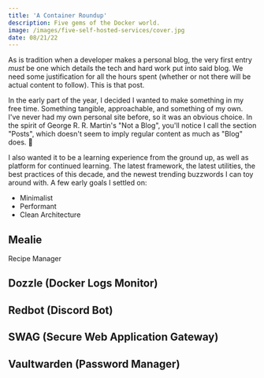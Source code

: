 ```yaml
---
title: 'A Container Roundup'
description: Five gems of the Docker world.
image: /images/five-self-hosted-services/cover.jpg
date: 08/21/22
---
```


As is tradition when a developer makes a personal blog, the very first entry _must_ be one which details the tech and hard work put into said blog. We need some justification for all the hours spent (whether or not there will be actual content to follow). This is that post.

In the early part of the year, I decided I wanted to make something in my free time. Something tangible, approachable, and something of my own. I've never had my own personal site before, so it was an obvious choice. In the spirit of George R. R. Martin's "Not a Blog", you'll notice I call the section "Posts", which doesn't seem to imply regular content as much as "Blog" does. 🤷

I also wanted it to be a learning experience from the ground up, as well as platform for continued learning. The latest framework, the latest utilities, the best practices of this decade, and the newest trending buzzwords I can toy around with. A few early goals I settled on:

- Minimalist
- Performant
- Clean Architecture

## Mealie

Recipe Manager

## Dozzle (Docker Logs Monitor)

## Redbot (Discord Bot)

## SWAG (Secure Web Application Gateway)

## Vaultwarden (Password Manager)
